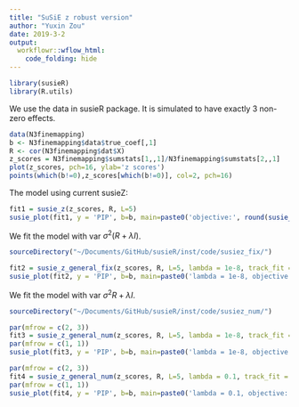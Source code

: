 ```yaml
---
title: "SuSiE z robust version"
author: "Yuxin Zou"
date: 2019-3-2
output: 
  workflowr::wflow_html:
    code_folding: hide
---
```


```r
library(susieR)
library(R.utils)
```

We use the data in susieR package. It is simulated to have exactly 3 non-zero effects.
```r
data(N3finemapping)
b <- N3finemapping$data$true_coef[,1]
R <- cor(N3finemapping$dat$X)
z_scores = N3finemapping$sumstats[1,,1]/N3finemapping$sumstats[2,,1]
plot(z_scores, pch=16, ylab='z scores')
points(which(b!=0),z_scores[which(b!=0)], col=2, pch=16)
```

The model using current susieZ:
```r
fit1 = susie_z(z_scores, R, L=5)
susie_plot(fit1, y = 'PIP', b=b, main=paste0('objective:', round(susie_get_objective(fit1), 2)))
```

We fit the model with var $\sigma^2(R + \lambda I)$.
```r
sourceDirectory("~/Documents/GitHub/susieR/inst/code/susiez_fix/")
```

```r
fit2 = susie_z_general_fix(z_scores, R, L=5, lambda = 1e-8, track_fit = TRUE, verbose = TRUE)
susie_plot(fit2, y = 'PIP', b=b, main=paste0('lambda = 1e-8, objective:', round(susie_get_objective(fit2), 2)))
```

We fit the model with var $\sigma^2R + \lambda I$.
```r
sourceDirectory("~/Documents/GitHub/susieR/inst/code/susiez_num/")
```

```r
par(mfrow = c(2, 3))
fit3 = susie_z_general_num(z_scores, R, L=5, lambda = 1e-8, track_fit = TRUE, verbose = TRUE)
par(mfrow = c(1, 1))
susie_plot(fit3, y = 'PIP', b=b, main=paste0('lambda = 1e-8, objective:', round(susie_get_objective(fit3), 2)))
```

```r
par(mfrow = c(2, 3))
fit4 = susie_z_general_num(z_scores, R, L=5, lambda = 0.1, track_fit = TRUE, verbose = TRUE)
par(mfrow = c(1, 1))
susie_plot(fit4, y = 'PIP', b=b, main=paste0('lambda = 0.1, objective:', round(susie_get_objective(fit4), 2)))
```
